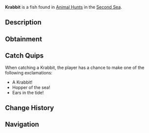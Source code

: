{{FishInfobox
|image          = Krabbit.png
|rarity         = Limited
|event          = Animal Hunt
|sea            = Second Sea
|location       = [[Animals - Sea 2]]
|sublocation    = 
|sources        = Fishing Rod
|radar_location = 
|prog_speed     = -35
|xp             = 2700
|weather        = Clear
|time           = 
|season         = Spring
|bait           = Shrimp
|base_weight    = 2200
|base_value     = 900
|weight_range   = 1450
|base_chance    = 30
|base_resil     = 20
}}
'''Krabbit''' is a {{Rarity|Limited}} fish found in [[Animal Hunt]]s in the [[Second Sea]].

== Description ==
{{Description|A hopping fish with long ears, nibbling through the weeds.|Bestiary Entry}}

== Obtainment ==
{{Description|It bounces where the spring blooms touch the water.|Bestiary Hint}}
{{Fish Availability|
Animal Hunt/Second Sea
|top_rods      = 
Frostfire Rod\137079.22\150832.9;
Steady Rod\133689.89\147103.51;
Krampus's Rod\120694.82\161749.33;
Free Spirit Rod\118701.45\289556.07;
Great Rod of Oscar\116941.18\240567.01;
Astralhook Rod\109045.13\242949.54;
Carrot Rod\95717.95\234693.43;
Fang of the Eclipse\89656.06\232846.12;
Magnet Rod\60862.38\150066.29;
Rod Of Time\82064\148349.11;
Trident Rod\83272.02\207763.33;
Verdant Shear Rod\80867.64\211592.26;
Blazebringer Rod\78995.12\202185.2;
No-Life Rod\56531.19\143551.52;
Ethereal Prism Rod\54941.93\144150.06;
Seraphic Rod\53994.4\141277.73;
Rod Of The Exalted One\51000.57\131484;
Rod Of The Forgotten Fang\50714.96\133197.47;
Challenger's Rod\49955.11\134810.67;
Rod Of The Depths\49272.49\130900.14;
Volcanic Rod\47495.16\130261.75;
Depthseeker Rod\47429.2\132272.57;
Zeus Rod\47220.12\129507.44;
Avalanche Rod\46873.04\130944.24
|recommended   = Free Spirit Rod
}}

== Catch Quips ==
When catching a Krabbit, the player has a chance to make one of the following exclamations:
* A Krabbit!
* Hopper of the sea!
* Ears in the tide!

== Change History ==
{{Change History|{{subst:Current Version}}}}

== Navigation ==
{{Fish Navbox|Animals - Sea 2}}